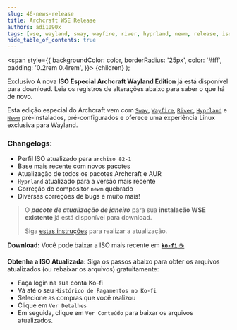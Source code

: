 ```yaml
---
slug: 46-news-release
title: Archcraft WSE Release
authors: adi1090x
tags: [wse, wayland, sway, wayfire, river, hyprland, newm, release, iso]
hide_table_of_contents: true
---
```


<!-- Badges -->
  <span
    style={{
      backgroundColor: color,
      borderRadius: '25px',
      color: '#fff',
      padding: '0.2rem 0.4rem',
    }}>
    {children}
  </span>
);

<Highlight color="#e06b74">Exclusivo</Highlight> A nova **ISO Especial Archcraft Wayland Edition** já está disponível para download. Leia os registros de alterações abaixo para saber o que há de novo.
<!--truncate-->

Esta edição especial do Archcraft vem com [`Sway`](/docs/wayland-compositors/sway), [`Wayfire`](/docs/wayland-compositors/wayfire), [`River`](/docs/wayland-compositors/river), [`Hyprland`](/docs/wayland-compositors/hyprland) e [`Newm`](/docs/wayland-compositors/newm) pré-instalados, pré-configurados e oferece uma experiência Linux exclusiva para Wayland.
### Changelogs:  
- Perfil ISO atualizado para `archiso 82-1`  
- Base mais recente com novos pacotes  
- Atualização de todos os pacotes Archcraft e AUR  
- `Hyprland` atualizado para a versão mais recente  
- Correção do compositor `newm` quebrado  
- Diversas correções de bugs e muito mais!  

> O ***pacote de atualização de janeiro*** para sua **instalação WSE existente** já está disponível para download.  
>  
> Siga [estas instruções](https://wiki.archcraft.io/docs/premium/wse#update) para realizar a atualização.  

**Download:** Você pode baixar a ISO mais recente em [**`ko-fi`** ☕](https://ko-fi.com/s/213becbf00)

**Obtenha a ISO Atualizada:** Siga os passos abaixo para obter os arquivos atualizados (ou rebaixar os arquivos) gratuitamente:  
- Faça login na sua conta Ko-fi  
- Vá até o seu `Histórico de Pagamentos no Ko-fi`  
- Selecione as compras que você realizou  
- Clique em `Ver Detalhes`  
- Em seguida, clique em `Ver Conteúdo` para baixar os arquivos atualizados.
